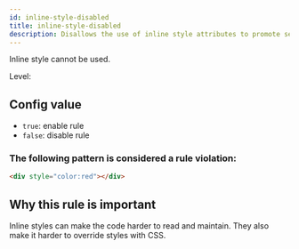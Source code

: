 ```yaml
---
id: inline-style-disabled
title: inline-style-disabled
description: Disallows the use of inline style attributes to promote separation of content and presentation.
---
```



Inline style cannot be used.

Level: <Badge text="Warning" variant="caution" />

## Config value

- `true`: enable rule
- `false`: disable rule

### The following pattern is considered a rule violation:

```html
<div style="color:red"></div>
```

## Why this rule is important

Inline styles can make the code harder to read and maintain. They also make it harder to override styles with CSS.
